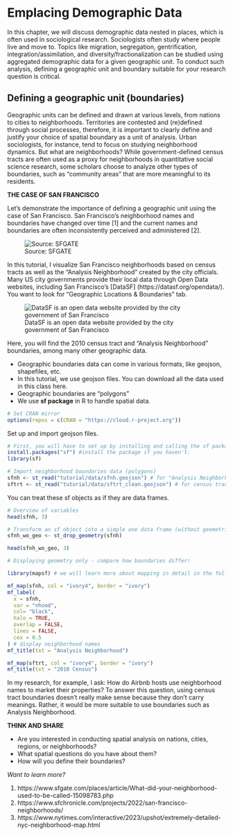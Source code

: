 # Emplacing Demographic Data


In this chapter, we will discuss demographic data nested in places, which is often used in sociological research. Sociologists often study where people live and move to. Topics like migration, segregation, gentrification, integration/assimilation, and diversity/fractionalization can be studied using aggregated demographic data for a given geographic unit. To conduct such analysis, defining a geographic unit and boundary suitable for your research question is critical.

## Defining a geographic unit (boundaries)

Geographic units can be defined and drawn at various levels, from nations to cities to neighborhoods. Territories are contested and (re)defined through social processes, therefore, it is important to clearly define and justify your choice of spatial boundary as a unit of analysis. Urban sociologists, for instance, tend to focus on studying neighborhood dynamics. But what are neighborhoods? While government-defined census tracts are often used as a proxy for neighborhoods in quantitative social science research, some scholars choose to analyze other types of boundaries, such as "community areas" that are more meaningful to its residents.

**THE CASE OF SAN FRANCISCO**

Let's demonstrate the importance of defining a geographic unit using the case of San Francisco. San Francisco's neighborhood names and boundaries have changed over time [1] and the current names and boundaries are often inconsistently perceived and administered [2]. 


![Source: SFGATE](/Users/hesuyoon/Documents/ENSAE-CREST/2024/2 Fall/Teaching/soc-gis-tutorial/images/sf-name-change.png)



In this tutorial, I visualize San Francisco neighborhoods based on census tracts as well as the "Analysis Neighborhood" created by the city officials. Many US city governments provide their local data through Open Data websites, including San Francisco's [DataSF] (https://datasf.org/opendata/). You want to look for "Geographic Locations & Boundaries" tab. 



![DataSF is an open data website provided by the city government of San Francisco](/Users/hesuyoon/Documents/ENSAE-CREST/2024/2 Fall/Teaching/soc-gis-tutorial/images/sf-open-data.png)



Here, you will find the 2010 census tract and "Analysis Neighborhood" boundaries, among many other geographic data.

 - Geographic boundaries data can come in various formats, like geojson, shapefiles, etc.
 - In this tutorial, we use geojson files. You can download all the data used in this class here.
 - Geographic boundaries are "polygons"
 - We use **sf package** in R to handle spatial data.


```r
# Set CRAN mirror
options(repos = c(CRAN = "https://cloud.r-project.org"))
```

Set up and import geojson files.

```r
# First, you will have to set up by installing and calling the sf package.
install.packages("sf") #install the package if you haven't.
library(sf)
```

```r
# Import neighborhood boundaries data (polygons)
sfnh <- st_read("tutorial/data/sfnh.geojson") # for "Analysis Neighborhood" boundaries
sftrt <- st_read("tutorial/data/sftrt_clean.geojson") # for census tracts

```

You can treat these sf objects as if they are data frames.

```r
# Overview of variables
head(sfnh, 3)
```

```r
# Transform an sf object into a simple one data frame (without geometries)
sfnh_wo_geo <- st_drop_geometry(sfnh)

head(sfnh_wo_geo, 3)
```

```r
# Displaying geometry only - compare how boundaries differ!

library(mapsf) # we will learn more about mapping in detail in the following tutorials.

mf_map(sfnh, col = "ivory4", border = "ivory")
mf_label(
  x = sfnh,
  var = "nhood",
  col= "black",
  halo = TRUE,
  overlap = FALSE, 
  lines = FALSE,
  cex = 0.5
) # display neighborhood names
mf_title(txt = "Analysis Neighborhood")

mf_map(sftrt, col = "ivory4", border = "ivory")
mf_title(txt = "2010 Census")

```

In my research, for example, I ask: How do Airbnb hosts use neighborhood names to market their properties? To answer this question, using census tract boundaries doesn't really make sense because they don't carry meanings. Rather, it would be more suitable to use boundaries such as Analysis Neighborhood.

**THINK AND SHARE**

 - Are you interested in conducting spatial analysis on nations, cities, regions, or neighborhoods? 
 - What spatial questions do you have about them?
 - How will you define their boundaries?

*Want to learn more?*

 1. https://www.sfgate.com/places/article/What-did-your-neighborhood-used-to-be-called-15098783.php
 2. https://www.sfchronicle.com/projects/2022/san-francisco-neighborhoods/
 3. https://www.nytimes.com/interactive/2023/upshot/extremely-detailed-nyc-neighborhood-map.html
